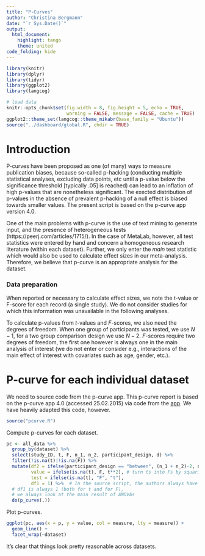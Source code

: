 ```yaml
---
title: "P-Curves"
author: "Christina Bergmann"
date: "`r Sys.Date()`"
output:
  html_document:
    highlight: tango
    theme: united
code_folding: hide
---
```

  
```r
library(knitr)
library(dplyr)
library(tidyr)
library(ggplot2)
library(langcog)

# load data
knitr::opts_chunk$set(fig.width = 8, fig.height = 5, echo = TRUE,
                      warning = FALSE, message = FALSE, cache = TRUE)
ggplot2::theme_set(langcog::theme_mikabr(base_family = "Ubuntu"))
source("../dashboard/global.R", chdir = TRUE)
```

# Introduction

P-curves have been proposed as one (of many) ways to measure publication biases, because so-called p-hacking (conducting multiple statistical analyses, excluding data points, etc until a p-value below the significance threshold [typically .05] is reached) can lead to an inflation of high p-values that are nonetheless significant. The exected distribution of p-values in the absence of prevalent p-hacking of a null effect is biased towards smaller values. The present script is based on the p-curve app version 4.0.

One of the main problems with p-curve is the use of text mining to generate input, and the presence of heterogeneous tests (https://peerj.com/articles/1715/). In the case of MetaLab, however, all test statistics were entered by hand and concern a homogeneous research literature (within each dataset). Further, we only enter the *main* test statistic which would also be used to calculate effect sizes in our meta-analysis. Therefore, we believe that p-curve is an appropriate analysis for the dataset. 

### Data preparation

When reported or necessary to calculate effect sizes, we note the t-value or F-score for each record (a single study). We do not consider studies for which this information was unavailable in the following analyses. 

To calculate p-values from $t$-values and $F$-scores, we also need the degrees of freedom. When one group of participants was tested, we use $N-1$, for a two group comparison design we use $N-2$. $F$-scores require two degrees of freedom, the first one however is always one in the main analysis of interest (we do not enter or consider e.g., interactions of the main effect of interest with covariates such as age, gender, etc.).

# P-curve for each individual dataset

We need to source code from the p-curve app. This p-curve report is based on the p-curve app 4.0 (accessed 25.02.2015) via code from the [app](http://p-curve.com/app4/App%204.0%20p-curve%202016%2001%2011.r). We have heavily adapted this code, however. 

```r
source("pcurve.R")
```

Compute p-curves for each dataset. 

```r
pc <- all_data %>%
  group_by(dataset) %>%
  select(study_ID, t, F, n_1, n_2, participant_design, d) %>%
  filter(!is.na(t)|!is.na(F)) %>%
  mutate(df2 = ifelse(participant_design == "between", (n_1 + n_2)-2, n_1-1),
         value = ifelse(is.na(t), F, t**2), # turn ts into Fs by squaring them
         test = ifelse(is.na(t), "F", "t"), 
         df1 = 1) %>%  # In the source script, the authors always have 2 dfs, but 
  # df1 is always 1 (both for t and for F), 
  # we always look at the main result of ANOVAs
  do(p_curve(.))

```

Plot p-curves. 

```r
ggplot(pc, aes(x = p, y = value, col = measure, lty = measure)) + 
  geom_line() +
  facet_wrap(~dataset)
```

It's clear that things look pretty reasonable across datasets. 

